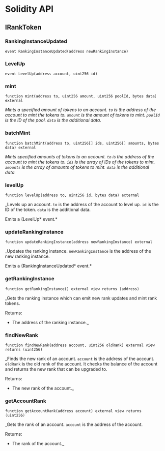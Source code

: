 # Solidity API

## IRankToken

### RankingInstanceUpdated

```solidity
event RankingInstanceUpdated(address newRankingInstance)
```

### LevelUp

```solidity
event LevelUp(address account, uint256 id)
```

### mint

```solidity
function mint(address to, uint256 amount, uint256 poolId, bytes data) external
```

_Mints a specified amount of tokens to an account. `to` is the address of the account to mint the tokens to. `amount` is the amount of tokens to mint. `poolId` is the ID of the pool. `data` is the additional data._

### batchMint

```solidity
function batchMint(address to, uint256[] ids, uint256[] amounts, bytes data) external
```

_Mints specified amounts of tokens to an account. `to` is the address of the account to mint the tokens to. `ids` is the array of IDs of the tokens to mint. `amounts` is the array of amounts of tokens to mint. `data` is the additional data._

### levelUp

```solidity
function levelUp(address to, uint256 id, bytes data) external
```

\_Levels up an account. `to` is the address of the account to level up. `id` is the ID of the token. `data` is the additional data.

Emits a {LevelUp* event.*

### updateRankingInstance

```solidity
function updateRankingInstance(address newRankingInstance) external
```

\_Updates the ranking instance. `newRankingInstance` is the address of the new ranking instance.

Emits a {RankingInstanceUpdated* event.*

### getRankingInstance

```solidity
function getRankingInstance() external view returns (address)
```

\_Gets the ranking instance which can emit new rank updates and mint rank tokens.

Returns:

- The address of the ranking instance.\_

### findNewRank

```solidity
function findNewRank(address account, uint256 oldRank) external view returns (uint256)
```

\_Finds the new rank of an account. `account` is the address of the account. `oldRank` is the old rank of the account.
It checks the balance of the account and returns the new rank that can be upgraded to.

Returns:

- The new rank of the account.\_

### getAccountRank

```solidity
function getAccountRank(address account) external view returns (uint256)
```

\_Gets the rank of an account. `account` is the address of the account.

Returns:

- The rank of the account.\_

